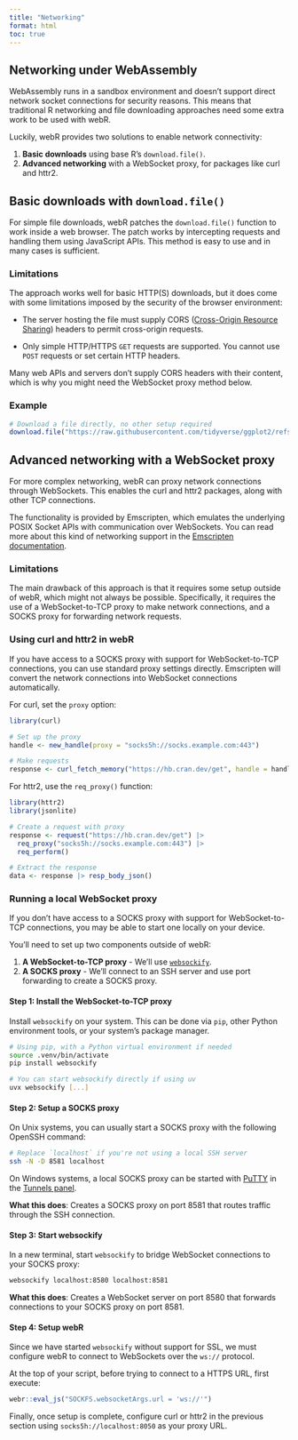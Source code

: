 ```yaml
---
title: "Networking"
format: html
toc: true
---
```


## Networking under WebAssembly

WebAssembly runs in a sandbox environment and doesn't support direct network socket connections for security reasons. This means that traditional R networking and file downloading approaches need some extra work to be used with webR.

Luckily, webR provides two solutions to enable network connectivity:

1. **Basic downloads** using base R's `download.file()`.
2. **Advanced networking** with a WebSocket proxy, for packages like curl and httr2.

## Basic downloads with `download.file()`

For simple file downloads, webR patches the `download.file()` function to work inside a web browser. The patch works by intercepting requests and handling them using JavaScript APIs. This method is easy to use and in many cases is sufficient.

### Limitations

The approach works well for basic HTTP(S) downloads, but it does come with some limitations imposed by the security of the browser environment:

- The server hosting the file must supply CORS ([Cross-Origin Resource Sharing](https://developer.mozilla.org/en-US/docs/Web/HTTP/Guides/CORS)) headers to permit cross-origin requests.

- Only simple HTTP/HTTPS `GET` requests are supported. You cannot use `POST` requests or set certain HTTP headers.

Many web APIs and servers don't supply CORS headers with their content, which is why you might need the WebSocket proxy method below.

### Example

```r
# Download a file directly, no other setup required
download.file("https://raw.githubusercontent.com/tidyverse/ggplot2/refs/heads/main/data-raw/diamonds.csv", "diamonds.csv")
```

## Advanced networking with a WebSocket proxy

For more complex networking, webR can proxy network connections through WebSockets. This enables the curl and httr2 packages, along with other TCP connections.

The functionality is provided by Emscripten, which emulates the underlying POSIX Socket APIs with communication over WebSockets. You can read more about this kind of networking support in the [Emscripten documentation](https://emscripten.org/docs/porting/networking.html#emulated-posix-tcp-sockets-over-websockets).

### Limitations

The main drawback of this approach is that it requires some setup outside of webR, which might not always be possible. Specifically, it requires the use of a WebSocket-to-TCP proxy to make network connections, and a SOCKS proxy for forwarding network requests.

### Using curl and httr2 in webR

If you have access to a SOCKS proxy with support for WebSocket-to-TCP connections, you can use standard proxy settings directly. Emscripten will convert the network connections into WebSocket connections automatically.

For curl, set the `proxy` option:

```r
library(curl)

# Set up the proxy
handle <- new_handle(proxy = "socks5h://socks.example.com:443")

# Make requests
response <- curl_fetch_memory("https://hb.cran.dev/get", handle = handle)
```

For httr2, use the `req_proxy()` function:

```r
library(httr2)
library(jsonlite)

# Create a request with proxy
response <- request("https://hb.cran.dev/get") |>
  req_proxy("socks5h://socks.example.com:443") |>
  req_perform()

# Extract the response
data <- response |> resp_body_json()
```

### Running a local WebSocket proxy

If you don't have access to a SOCKS proxy with support for WebSocket-to-TCP connections, you may be able to start one locally on your device.

You'll need to set up two components outside of webR:

1. **A WebSocket-to-TCP proxy** - We'll use [`websockify`](https://github.com/novnc/websockify).
2. **A SOCKS proxy** - We'll connect to an SSH server and use port forwarding to create a SOCKS proxy.

#### Step 1: Install the WebSocket-to-TCP proxy

Install `websockify` on your system. This can be done via `pip`, other Python environment tools, or your system's package manager.

```bash
# Using pip, with a Python virtual environment if needed
source .venv/bin/activate 
pip install websockify
```

```bash
# You can start websockify directly if using uv
uvx websockify [...]
```

#### Step 2: Setup a SOCKS proxy

On Unix systems, you can usually start a SOCKS proxy with the following OpenSSH command:

```bash
# Replace `localhost` if you're not using a local SSH server
ssh -N -D 8581 localhost
```

On Windows systems, a local SOCKS proxy can be started with [PuTTY](https://www.chiark.greenend.org.uk/~sgtatham/putty/) in the [Tunnels panel](https://the.earth.li/~sgtatham/putty/0.83/htmldoc/Chapter4.html#config-ssh-portfwd).

**What this does**: Creates a SOCKS proxy on port 8581 that routes traffic through the SSH connection.

#### Step 3: Start websockify

In a new terminal, start `websockify` to bridge WebSocket connections to your SOCKS proxy:

```bash
websockify localhost:8580 localhost:8581
```

**What this does**: Creates a WebSocket server on port 8580 that forwards connections to your SOCKS proxy on port 8581.

#### Step 4: Setup webR

Since we have started `websockify` without support for SSL, we must configure webR to connect to WebSockets over the `ws://` protocol.

At the top of your script, before trying to connect to a HTTPS URL, first execute:

```r
webr::eval_js("SOCKFS.websocketArgs.url = 'ws://'")
```

Finally, once setup is complete, configure curl or httr2 in the previous section using `socks5h://localhost:8050` as your proxy URL.
